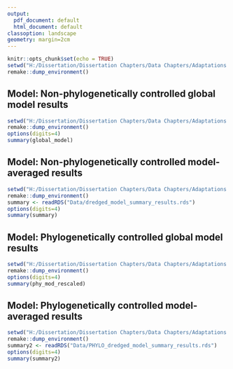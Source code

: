 ```yaml
---
output:
  pdf_document: default
  html_document: default
classoption: landscape
geometry: margin=2cm
---
```



```r
knitr::opts_chunk$set(echo = TRUE)
setwd("H:/Dissertation/Dissertation Chapters/Data Chapters/Adaptations to urban living in birds/bird_urbanness")
remake::dump_environment()
```
\newpage

## Model: Non-phylogenetically controlled global model results
\footnotesize
```r
setwd("H:/Dissertation/Dissertation Chapters/Data Chapters/Adaptations to urban living in birds/bird_urbanness")
remake::dump_environment()
options(digits=4)
summary(global_model)
```
\newpage

## Model: Non-phylogenetically controlled model-averaged results
\footnotesize
```r
setwd("H:/Dissertation/Dissertation Chapters/Data Chapters/Adaptations to urban living in birds/bird_urbanness")
remake::dump_environment()
summary <- readRDS("Data/dredged_model_summary_results.rds")
options(digits=4)
summary(summary)
```
\newpage

## Model: Phylogenetically controlled global model results
\footnotesize
```r
setwd("H:/Dissertation/Dissertation Chapters/Data Chapters/Adaptations to urban living in birds/bird_urbanness")
remake::dump_environment()
options(digits=4)
summary(phy_mod_rescaled)
```
\newpage

## Model: Phylogenetically controlled model-averaged results
\footnotesize
```r
setwd("H:/Dissertation/Dissertation Chapters/Data Chapters/Adaptations to urban living in birds/bird_urbanness")
remake::dump_environment()
summary2 <- readRDS("Data/PHYLO_dredged_model_summary_results.rds")
options(digits=4)
summary(summary2)
```


